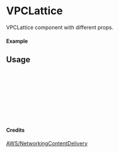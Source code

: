 
<Meta of={VPCLattice} title="AWS/NetworkingContentDelivery/VPCLattice" />

# VPCLattice

VPCLattice component with different props.

#### Example

<Canvas of={VPCLattice.Primary} />

## Usage

```ts
import { VPCLattice } from "yadl-ui";

const Example = () => {
  return (
      <VPCLattice />
  );
};

export default Example;
```

#### Credits
[AWS/NetworkingContentDelivery](https://aws-icons.com/)
